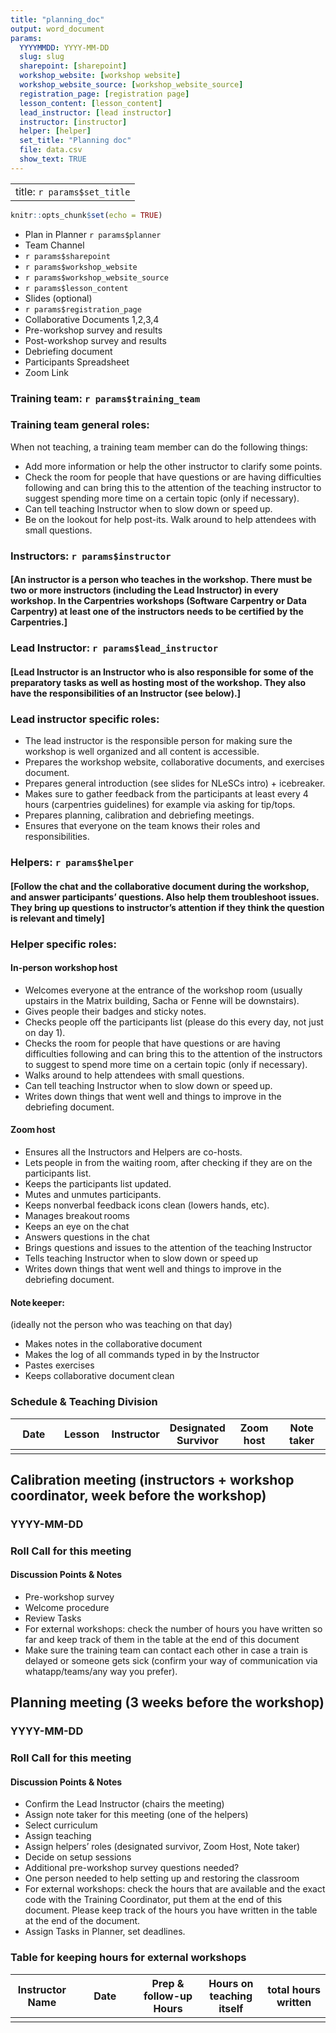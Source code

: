 ```yaml
---
title: "planning_doc"
output: word_document
params:
  YYYYMMDD: YYYY-MM-DD
  slug: slug
  sharepoint: [sharepoint]
  workshop_website: [workshop website]
  workshop_website_source: [workshop_website_source]
  registration_page: [registration page]
  lesson_content: [lesson_content]
  lead_instructor: [lead instructor]
  instructor: [instructor]
  helper: [helper]
  set_title: "Planning doc"
  file: data.csv
  show_text: TRUE
---
```


---
title: `r params$set_title`
---
```r
knitr::opts_chunk$set(echo = TRUE)
```

* Plan in Planner `r params$planner`
* Team Channel
* `r params$sharepoint`
* `r params$workshop_website `
* `r params$workshop_website_source `
* `r params$lesson_content `
* Slides (optional)
* `r params$registration_page`
* Collaborative Documents 1,2,3,4
* Pre-workshop survey and results
* Post-workshop survey and results
* Debriefing document
* Participants Spreadsheet
* Zoom Link

### Training team:  `r params$training_team`

### Training team general roles:
When not teaching, a training team member can do the following things:

* Add more information or help the other instructor to clarify some points.
* Check the room for people that have questions or are having difficulties following and can bring this to the attention of the teaching instructor to suggest spending more time on a certain topic (only if necessary).
* Can tell teaching Instructor when to slow down or speed up.
* Be on the lookout for help post-its. Walk around to help attendees with small questions.

### Instructors:  `r params$instructor`
#### [An instructor is a person who teaches in the workshop. There must be two or more instructors (including the Lead Instructor) in every workshop. In the Carpentries workshops (Software Carpentry or Data Carpentry) at least one of the instructors needs to be certified by the Carpentries.] 

### Lead Instructor:  `r params$lead_instructor`
#### [Lead Instructor is an Instructor who is also responsible for some of the preparatory tasks as well as hosting most of the workshop. They also have the responsibilities of an Instructor (see below).] 
### Lead instructor specific roles:

* The lead instructor is the responsible person for making sure the workshop is well organized and all content is accessible.
* Prepares the workshop website, collaborative documents, and exercises document.
* Prepares general introduction (see slides for NLeSCs intro) + icebreaker.
* Makes sure to gather feedback from the participants at least every 4 hours (carpentries guidelines) for example via asking for tip/tops.
* Prepares planning, calibration and debriefing meetings.
* Ensures that everyone on the team knows their roles and responsibilities.

### Helpers: `r params$helper`
#### [Follow the chat and the collaborative document during the workshop, and answer participants’ questions. Also help them troubleshoot issues. They bring up questions to instructor’s attention if they think the question is relevant and timely] 

### Helper specific roles:

#### In-person workshop host 

* Welcomes everyone at the entrance of the workshop room (usually upstairs in the Matrix building, Sacha or Fenne will be downstairs).
* Gives people their badges and sticky notes.
* Checks people off the participants list (please do this every day, not just on day 1).
* Checks the room for people that have questions or are having difficulties following and can bring this to the attention of the instructors to suggest to spend more time on a certain topic (only if necessary).
* Walks around to help attendees with small questions.
* Can tell teaching Instructor when to slow down or speed up.
* Writes down things that went well and things to improve in the debriefing document.

#### Zoom host 

* Ensures all the Instructors and Helpers are co-hosts. 
* Lets people in from the waiting room, after checking if they are on the participants list. 
* Keeps the participants list updated. 
* Mutes and unmutes participants. 
* Keeps nonverbal feedback icons clean (lowers hands, etc). 
* Manages breakout rooms 
* Keeps an eye on the chat 
* Answers questions in the chat 
* Brings questions and issues to the attention of the teaching Instructor 
* Tells teaching Instructor when to slow down or speed up 
* Writes down things that went well and things to improve in the debriefing document.

#### Note keeper: 
(ideally not the person who was teaching on that day)  

* Makes notes in the collaborative document 
* Makes the log of all commands typed in by the Instructor 
* Pastes exercises 
* Keeps collaborative document clean 

### Schedule & Teaching Division

| Date | Lesson | Instructor | Designated Survivor | Zoom host | Note taker |
|---|---|---|---|---|---|
|   |   |   |   |   |   |


## Calibration meeting (instructors + workshop coordinator, week before the workshop)

### YYYY-MM-DD

### Roll Call for this meeting

#### Discussion Points & Notes

* Pre-workshop survey
* Welcome procedure
* Review Tasks
* For external workshops: check the number of hours you have written so far and keep track of them in the table at the end of this document
* Make sure the training team can contact each other in case a train is delayed or someone gets sick (confirm your way of communication via whatapp/teams/any way you prefer).

## Planning meeting (3 weeks before the workshop)

### YYYY-MM-DD

### Roll Call for this meeting

#### Discussion Points & Notes

* Confirm the Lead Instructor (chairs the meeting)
* Assign note taker for this meeting (one of the helpers)
* Select curriculum
* Assign teaching
* Assign helpers’ roles (designated survivor, Zoom Host, Note taker)
* Decide on setup sessions
* Additional pre-workshop survey questions needed?
* One person needed to help setting up and restoring the classroom
* For external workshops: check the hours that are available and the exact code with the Training Coordinator, put them at the end of this document. Please keep track of the hours you have written in the table at the end of the document.
* Assign Tasks in Planner, set deadlines.

### Table for keeping hours for external workshops

| Instructor Name | Date | Prep & follow-up Hours | Hours on teaching itself | total hours written |
|---|---|---|---|---|
|   |   |   |   |   |

